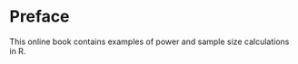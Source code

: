 # Preface {.unnumbered}

This online book contains examples of power and sample size calculations in R.